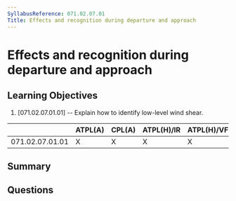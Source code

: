 ```yaml
---
SyllabusReference: 071.02.07.01
Title: Effects and recognition during departure and approach
---
```


# Effects and recognition during departure and approach

## Learning Objectives

1. [071.02.07.01.01] -- Explain how to identify low-level wind shear.

|                 | ATPL(A) | CPL(A) | ATPL(H)/IR | ATPL(H)/VFR | CPL(H) | IR  | CBIR(A) |
| --------------- | ------- | ------ | ---------- | ----------- | ------ | --- | ------- |
| 071.02.07.01.01 | X       | X      | X          | X           | X      |     |         |

## Summary

## Questions
